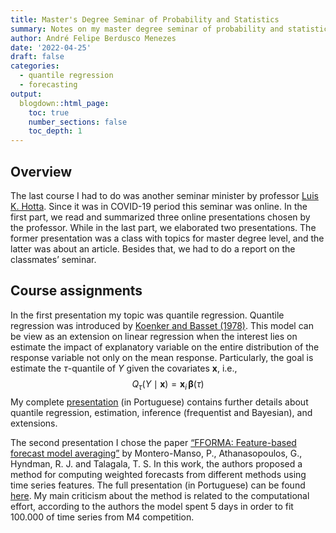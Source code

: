 ```yaml
---
title: Master's Degree Seminar of Probability and Statistics
summary: Notes on my master degree seminar of probability and statistics
author: André Felipe Berdusco Menezes
date: '2022-04-25'
draft: false
categories:
  - quantile regression
  - forecasting
output:
  blogdown::html_page:
    toc: true
    number_sections: false
    toc_depth: 1
---
```


## Overview

The last course I had to do was another seminar minister by professor 
[Luis K. Hotta](https://scholar.google.com.br/citations?user=itj-WrUAAAAJ&hl=en). 
Since it was in COVID-19 period this seminar was online. In the first part,
we read and summarized three online presentations chosen by the professor.
While in the last part, we elaborated two presentations. The former
presentation was a class with topics for master degree level, and the latter
was about an article. Besides that, we had to do a report on the
classmates' seminar.

## Course assignments

In the first presentation my topic was quantile regression. Quantile regression
was introduced by [Koenker and Basset (1978)](<doi:10.2307/1913643>). This
model can be view as an extension on linear regression when the interest lies
on estimate the impact of explanatory variable on the entire distribution of
the response variable not only on the mean response.
Particularly, the goal is estimate the $\tau$-quantile of $Y$ given the
covariates $\mathbf{x}$, i.e.,
$$
Q_\tau(Y \mid \mathbf{x}) = \mathbf{x}_i\,\boldsymbol{\beta}(\tau)
$$
My complete [presentation](/pdf/fforma__presentation.pdf)
(in Portuguese) contains further details about quantile regression, estimation,
inference (frequentist and Bayesian), and extensions.

The second presentation I chose the paper
["FFORMA: Feature-based forecast model averaging"](doi:10.1016/j.ijforecast.2019.02.011) by 
Montero-Manso, P., Athanasopoulos, G., Hyndman, R. J. and Talagala, T. S.
In this work, the authors proposed a method for computing weighted forecasts
from different methods using time series features. 
The full presentation (in Portuguese) can be found [here]().
My main criticism about the method is related to the computational effort,
according to the authors the model spent 5 days in order to fit 100.000 of
time series from M4 competition.

